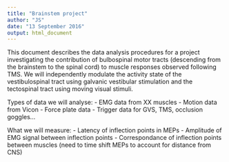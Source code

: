 ```yaml
---
title: "Brainstem project"
author: "JS"
date: "13 September 2016"
output: html_document
---
```


This document describes the data analysis procedures for a project investigating the contribution of bulbospinal motor tracts (descending from the brainstem to the spinal cord) to muscle responses observed following TMS. We will independently modulate the activity state of the vestibulospinal tract using galvanic vestibular stimulation and the tectospinal tract using moving visual stimuli. 

Types of data we will analyse:
 - EMG data from XX muscles
 - Motion data from Vicon
 - Force plate data
 - Trigger data for GVS, TMS, occlusion goggles...
 
 What we will measure:
 - Latency of inflection points in MEPs
 - Amplitude of EMG signal between inflection points
 - Correspondance of inflection points between muscles (need to time shift MEPs to account for distance from CNS)
 



